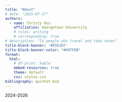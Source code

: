 ```yaml
---
title: "About"
# date: "2025-07-17"
authors:
  - name: Christy Hsu
    affiliation: Georgetown University
    # roles: writing
    # corresponding: true
# description: "To people who travel and take notes"
title-block-banner: '#E5E2D7'
title-block-banner-color: "#697FEB"
format:
  html:
    # df-print: kable
    embed-resources: true
    theme: default
    css: styles.css
bibliography: quintet.bib
---
```


2024-2026

